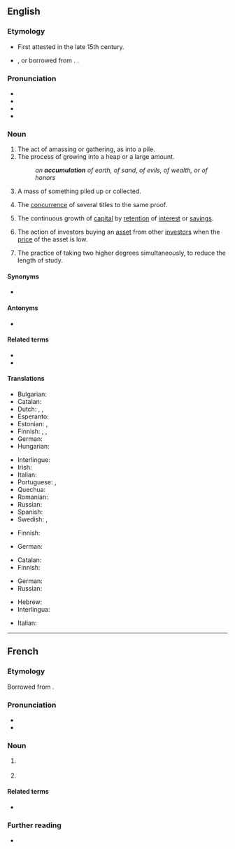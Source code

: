 ==English==

===Etymology===
* First attested in the late 15th century.
* {{suffix|en|accumulate|ion}}, or borrowed from {{bor|en|la|accumulatio|accumulatio, accumulationis}}. {{doublet|en|accumulatio}}.

===Pronunciation===
* {{IPA|en|/ə.ˌkjuːm.jə.ˈleɪ.ʃən/}}
* {{hyph|en|ac|cu|mu|la|tion}}
* {{audio|en|en-us-accumulation.ogg|Audio (US)}}
* {{rhymes|en|eɪʃən}}

===Noun===
{{en-noun|~}}

# The act of amassing or gathering, as into a pile.
# The process of growing into a heap or a large amount.
#: ''an '''accumulation''' of earth, of sand, of evils, of wealth, or of honors''
# A mass of something piled up or collected.
# {{lb|en|legal}} The [[concurrence]] of several titles to the same proof.
# {{lb|en|accounting}} The continuous growth of [[capital]] by [[retention]] of [[interest]] or [[savings]].
# {{lb|en|finance}} The action of investors buying an [[asset]] from other [[investor]]s when the [[price]] of the asset is low.
# {{lb|en|UK|education|historical|uncountable}} The practice of taking two higher degrees simultaneously, to reduce the length of study.

====Synonyms====
* {{sense|accounting}} {{l|en|retained earnings}}

====Antonyms====
* {{l|en|decumulation}}

====Related terms====
* {{l|en|accumulate}}
* {{l|en|accumulator}}

====Translations====
{{trans-top|act of accumulating, the state of being accumulated}}
* Bulgarian: {{t+|bg|натрупване}}
* Catalan: {{t|ca|acumulació|f}}
* Dutch: {{t+|nl|accumulatie|f}}, {{t|nl|opstapeling|f}}, {{t+|nl|opeenhoping|f}}
* Esperanto: {{t|eo|amasigo}}
* Estonian: {{t|et|kogumine}}, {{t|et|kuhjumine}}
* Finnish: {{t+|fi|kertyminen}}, {{t|fi|kasaantuminen}}, {{t+|fi|akkumulaatio}}
* German: {{t+|de|Anhäufung|f}}
* Hungarian: {{t+|hu|felhalmozás}}
{{trans-mid}}
* Interlingue: {{t|ie|acumulation}}
* Irish: {{t|ga|tiomsú|m}}
* Italian: {{t+|it|accumulazione|f}}
* Portuguese: {{t+|pt|acumulação|f}}, {{t+|pt|acúmulo|m}}
* Quechua: {{t|qu|qisa}}
* Romanian: {{t+|ro|acumulare|f}}
* Russian: {{t+|ru|накопление|n|alt=накопле́ние}}
* Spanish: {{t+|es|acumulación|f}}
* Swedish: {{t+|sv|ackumulation}}, {{t+|sv|ackumulering}}
{{trans-bottom}}

{{trans-top|concurrence of several titles to the same proof}}
* Finnish: {{t+|fi|konkurrenssi}}
{{trans-mid}}
* German: {{t+|de|Konkurrenz|f}}
{{trans-bottom}}

{{trans-top|continuous growth of capital by retention of interest or savings}}
* Catalan: {{t|ca|acumulació|f}}
* Finnish: {{t+|fi|karttuminen}}
{{trans-mid}}
* German: {{t+|de|Anhäufung|f}}
* Russian: {{t+|ru|накопление|n|alt=накопле́ние}}
{{trans-bottom}}

{{checktrans-top}}
* Hebrew: {{t-check|he|צבירה|f|tr=tzvira|sc=Hebr}}
* Interlingua: {{t-check|ia|accumulation}}
{{trans-mid}}
* Italian: {{t+check|it|accumulazione}}
{{trans-bottom}}

----

==French==

===Etymology===
Borrowed from {{bor|fr|la|accumulatio|accumulatio, accumulationem}}.

===Pronunciation===
* {{fr-IPA}}
* {{audio|fr|Fr-accumulation.ogg|Audio}}

===Noun===
{{fr-noun|f}}

# {{l|en|accumulation}} {{gloss|action of accumulating}}
# {{l|en|accumulation}} {{gloss|result of accumulating}}

====Related terms====
* {{l|fr|accumuler}}

===Further reading===
* {{R:TLFi}}